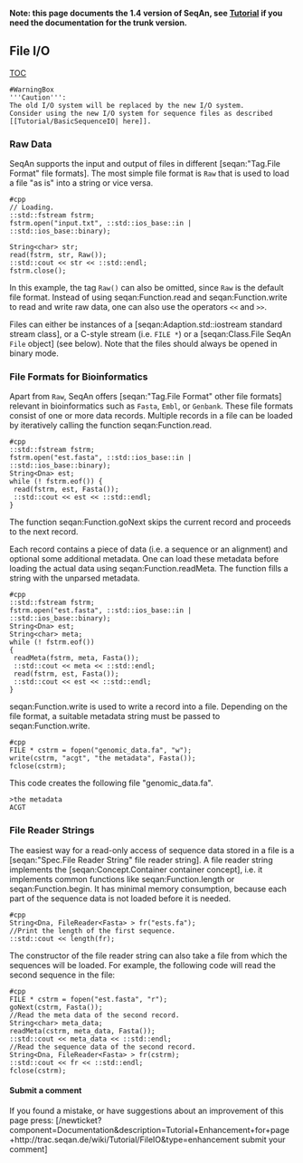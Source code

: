 
'''Note: this page documents the 1.4 version of SeqAn, see [[Tutorial]] if you need the documentation for the trunk version.'''
== File I/O ==
[[TOC]]

<pre>#WarningBox
'''Caution''':
The old I/O system will be replaced by the new I/O system.
Consider using the new I/O system for sequence files as described [[Tutorial/BasicSequenceIO| here]].
</pre>

=== Raw Data ===

SeqAn supports the input and output of files in different [seqan:"Tag.File Format" file formats].
The most simple file format is <tt>Raw</tt> that is used to load a file "as is" into a string or vice versa.

<pre>
#cpp
// Loading.
::std::fstream fstrm;
fstrm.open("input.txt", ::std::ios_base::in | ::std::ios_base::binary);

String<char> str;
read(fstrm, str, Raw());
::std::cout << str << ::std::endl;
fstrm.close();
</pre>

In this example, the tag <tt>Raw()</tt> can also be omitted, since <tt>Raw</tt> is the default file format.
Instead of using seqan:Function.read and seqan:Function.write to read and write raw data, one can also use the operators <tt><<</tt> and <tt>>></tt>.

Files can either be instances of a [seqan:Adaption.std::iostream standard stream class],
or a C-style stream (i.e. <tt>FILE *</tt>) or a [seqan:Class.File SeqAn <tt>File</tt> object] (see below).
Note that the files should always be opened in binary mode.


=== File Formats for Bioinformatics ===

Apart from <tt>Raw</tt>, SeqAn offers [seqan:"Tag.File Format" other file formats] relevant in bioinformatics such as <tt>Fasta</tt>, <tt>Embl</tt>, or <tt>Genbank</tt>.
These file formats consist of one or more data records. 
Multiple records in a file can be loaded by iteratively calling the function seqan:Function.read.

<pre>
#cpp
::std::fstream fstrm;
fstrm.open("est.fasta", ::std::ios_base::in | ::std::ios_base::binary);
String<Dna> est;
while (! fstrm.eof()) {
 read(fstrm, est, Fasta());
 ::std::cout << est << ::std::endl;
}
</pre>

The function seqan:Function.goNext skips the current record and proceeds to the next record.

Each record contains a piece of data (i.e. a sequence or an alignment) and optional some additional metadata.
One can load these metadata before loading the actual data using seqan:Function.readMeta. 
The function fills a string with the unparsed metadata.

<pre>
#cpp
::std::fstream fstrm;
fstrm.open("est.fasta", ::std::ios_base::in | ::std::ios_base::binary);
String<Dna> est;
String<char> meta;
while (! fstrm.eof())
{
 readMeta(fstrm, meta, Fasta());
 ::std::cout << meta << ::std::endl;
 read(fstrm, est, Fasta());
 ::std::cout << est << ::std::endl;
}
</pre>

seqan:Function.write is used to write a record into a file. 
Depending on the file format, a suitable metadata string must be passed to seqan:Function.write.

<pre>
#cpp
FILE * cstrm = fopen("genomic_data.fa", "w");
write(cstrm, "acgt", "the metadata", Fasta());
fclose(cstrm);
</pre>

This code creates the following file "genomic_data.fa".

<pre>
>the metadata
ACGT
</pre>

=== File Reader Strings ===

The easiest way for a read-only access of sequence data stored in a file is a [seqan:"Spec.File Reader String" file reader string].
A file reader string implements the [seqan:Concept.Container container concept], i.e. it implements common functions like seqan:Function.length or seqan:Function.begin.
It has minimal memory consumption, because each part of the sequence data is not loaded before it is needed.

<pre>
#cpp
String<Dna, FileReader<Fasta> > fr("ests.fa");
//Print the length of the first sequence.
::std::cout << length(fr);
</pre>

The constructor of the file reader string can also take a file from which the sequences will be loaded.
For example, the following code will read the second sequence in the file:

<pre>
#cpp
FILE * cstrm = fopen("est.fasta", "r");
goNext(cstrm, Fasta());
//Read the meta data of the second record.
String<char> meta_data;
readMeta(cstrm, meta_data, Fasta());
::std::cout << meta_data << ::std::endl;  
//Read the sequence data of the second record.
String<Dna, FileReader<Fasta> > fr(cstrm);
::std::cout << fr << ::std::endl;
fclose(cstrm);
</pre>

==== Submit a  comment ====
If you found a mistake, or have suggestions about an improvement of this page press:
[/newticket?component=Documentation&description=Tutorial+Enhancement+for+page+http://trac.seqan.de/wiki/Tutorial/FileIO&type=enhancement submit your comment]



{{TracNotice|{{PAGENAME}}}}